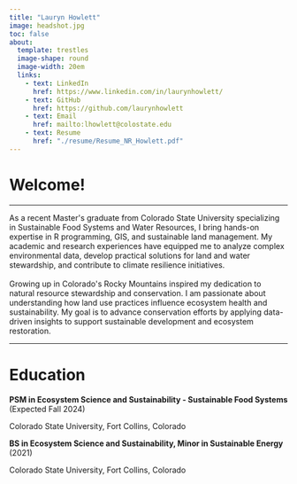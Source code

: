 ```yaml
---
title: "Lauryn Howlett"
image: headshot.jpg
toc: false
about: 
  template: trestles
  image-shape: round
  image-width: 20em
  links:
    - text: LinkedIn
      href: https://www.linkedin.com/in/laurynhowlett/
    - text: GitHub
      href: https://github.com/laurynhowlett
    - text: Email
      href: mailto:lhowlett@colostate.edu
    - text: Resume
      href: "./resume/Resume_NR_Howlett.pdf"
---
```


# Welcome!

------------------------------------------------------------------------

As a recent Master\'s graduate from Colorado State University specializing in Sustainable Food Systems and Water Resources, I bring hands-on expertise in R programming, GIS, and sustainable land management. My academic and research experiences have equipped me to analyze complex environmental data, develop practical solutions for land and water stewardship, and contribute to climate resilience initiatives.\
\
Growing up in Colorado\'s Rocky Mountains inspired my dedication to natural resource stewardship and conservation. I am passionate about understanding how land use practices influence ecosystem health and sustainability. My goal is to advance conservation efforts by applying data-driven insights to support sustainable development and ecosystem restoration.

------------------------------------------------------------------------

# Education

**PSM in Ecosystem Science and Sustainability - Sustainable Food Systems** (Expected Fall 2024)

Colorado State University, Fort Collins, Colorado

**BS in Ecosystem Science and Sustainability, Minor in Sustainable Energy** (2021)

Colorado State University, Fort Collins, Colorado
